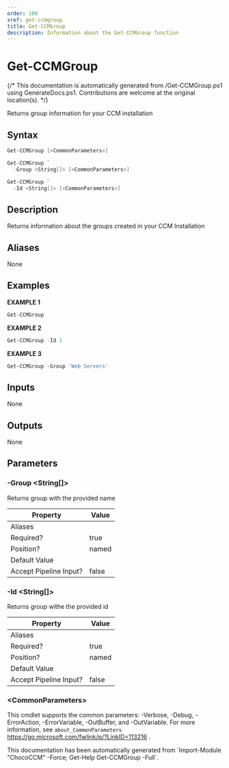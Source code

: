 ```yaml
---
order: 100
xref: get-ccmgroup
title: Get-CCMGroup
description: Information about the Get-CCMGroup function
---
```


# Get-CCMGroup

{/* This documentation is automatically generated from /Get-CCMGroup.ps1 using GenerateDocs.ps1. Contributions are welcome at the original location(s). */}

Returns group information for your CCM installation

## Syntax

```powershell
Get-CCMGroup [<CommonParameters>]
```


```powershell
Get-CCMGroup `
  -Group <String[]> [<CommonParameters>]
```


```powershell
Get-CCMGroup `
  -Id <String[]> [<CommonParameters>]
```

## Description

Returns information about the groups created in your CCM Installation


## Aliases

None

## Examples

 **EXAMPLE 1**

```powershell
Get-CCMGroup

```

**EXAMPLE 2**

```powershell
Get-CCMGroup -Id 1

```

**EXAMPLE 3**

```powershell
Get-CCMGroup -Group 'Web Servers'

```

## Inputs

None

## Outputs

None

## Parameters

###  -Group &lt;String[]&gt;
Returns group with the provided name

Property               | Value
---------------------- | -----
Aliases                |
Required?              | true
Position?              | named
Default Value          |
Accept Pipeline Input? | false

###  -Id &lt;String[]&gt;
Returns group withe the provided id

Property               | Value
---------------------- | -----
Aliases                |
Required?              | true
Position?              | named
Default Value          |
Accept Pipeline Input? | false

### &lt;CommonParameters&gt;

This cmdlet supports the common parameters: -Verbose, -Debug, -ErrorAction, -ErrorVariable, -OutBuffer, and -OutVariable. For more information, see `about_CommonParameters` https://go.microsoft.com/fwlink/p/?LinkID=113216 .



<Xref title="Function Reference" value="chococcm-functions" />

<Callout type="info">
    This documentation has been automatically generated from `Import-Module "ChocoCCM" -Force; Get-Help Get-CCMGroup -Full`.
</Callout>
